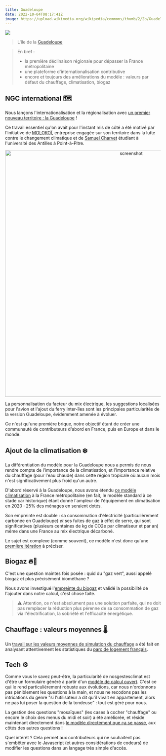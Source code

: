 ---
title: Guadeloupe
date: 2022-10-04T08:17:41Z
image: https://upload.wikimedia.org/wikipedia/commons/thumb/2/2b/Guadeloupe_from_ISS.jpg/640px-Guadeloupe_from_ISS.jpg?uselang=fr
---

![](https://upload.wikimedia.org/wikipedia/commons/thumb/2/2b/Guadeloupe_from_ISS.jpg/640px-Guadeloupe_from_ISS.jpg?uselang=fr)

> L'île de la [Guadeloupe](https://fr.wikipedia.org/wiki/Guadeloupe)

> En bref :
>
> - la première déclinaison régionale pour dépasser la France métropolitaine
> - une plateforme d'internationalisation contributive
> - encore et toujours des améliorations du modèle : valeurs par défaut du chauffage, climatisation, biogaz

## NGC international 🗺️

Nous lançons l'internationalisation et la régionalisation avec [un premier nouveau territoire : la Guadeloupe](https://github.com/incubateur-ademe/nosgestesclimat-site/pull/626) !

Ce travail essentiel qu'on avait pour l'instant mis de côté a été motivé par l'initiative de [MOLOKOÏ](https://molokoi.com/), entreprise engagée sur son territoire dans la lutte contre le changement climatique et de [Samuel Charvet](https://gp.linkedin.com/in/samuel-charvet-830773223) étudiant à l'université des Antilles à Point-à-Pitre.

<p align="center"><img width="800" alt="screenshot" src="https://nosgestesclimat.fr/images/releases/user-screenshot.png" /></p>

La personnalisation du facteur du mix électrique, les suggestions localisées pour l'avion et l'ajout du ferry inter-îles sont les principales particularités de la version Guadeloupe, évidemment amenée à évoluer.

Ce n'est qu'une première brique, notre objectif étant de créer une communauté de contributeurs d'abord en France, puis en Europe et dans le monde.

## Ajout de la climatisation ❄️

La différentiation du modèle pour la Guadeloupe nous a permis de nous rendre compte de l'importance de la climatisation, et l'importance relative du chauffage (pour l'eau chaude) dans cette région tropicale où aucun mois n'est significativement plus froid qu'un autre.

D'abord réservé à la Guadeloupe, nous avons étendu [ce modèle climatisation](https://nosgestesclimat.fr/documentation/logement/climatisation) à la France métropolitaine (en fait, le modèle standard à ce stade car historique) étant donné l'ampleur de l'équipement en climatisation en 2020 : 25% des ménages en seraient dotés.

Son empreinte est double : sa consommation d'électricité (particulièrement carbonée en Guadeloupe) _et_ ses fuites de gaz à effet de serre, qui sont significatives (plusieurs centaines de kg de CO2e par climatiseur et par an) même dans une France au mix électrique décarboné.

Le sujet est complexe (comme souvent), ce modèle n'est donc qu'une [première itération](https://github.com/abc-transitionbascarbone/near-modele/pull/1488) à préciser.

## Biogaz 🔥🌱

C'est une question maintes fois posée : quid du "gaz vert", aussi appelé biogaz et plus précisément biométhane ?

Nous avons investigué l'[empreinte du biogaz](https://nosgestesclimat.fr/documentation/logement/gaz/biogaz) et validé la possibilité de l'ajouter dans notre calcul, c'est chose faite.

> ⚠️ Attention, ce n'est absolument pas une solution parfaite, qui ne doit pas remplacer la réduction plus pérenne de sa consommation de gaz via l'électrification, la sobriété et l'efficacité énergétique.

## Chauffage : valeurs moyennes 🌡️

Un [travail sur les valeurs moyennes de simulation du chauffage](https://github.com/abc-transitionbascarbone/near-modele/pull/1433) a été fait en analysant attentivement les statistiques du [parc de logement français](https://nosgestesclimat.fr/documentation/parc-français).

## Tech ⚙️

Comme vous le savez peut-être, la particularité de nosgestesclimat est d'être un formulaire généré à partir d'un [modèle de calcul ouvert](https://nosgestesclimat.fr/documentation). C'est ce qui le rend particulièrement robuste aux évolutions, car nous n'ordonnons pas péniblement les questions à la main, et nous ne recodons pas les intrications du genre "si l'utilisateur a dit qu'il vivait en appartement, alors ne pas lui poser la question de la tondeuse" : tout est géré pour nous.

La gestion des questions "mosaïques" (les cases à cocher "chauffage" ou encore le choix des menus du midi et soir) a été améliorée, et réside maintenant directement dans [le modèle directement que ça se passe](https://github.com/incubateur-ademe/nosgestesclimat-site/blob/master/docs/mosaic.md), aux côtés des autres questions !

Quel intérêt ? Cela permet aux contributeurs qui ne souhaitent pas s'embêter avec le Javascript (et autres considérations de codeurs) de modifier les questions dans un langage très simple d'accès.
